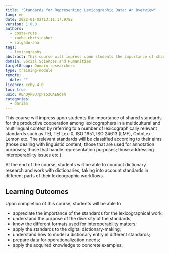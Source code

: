 ```yaml
---
title: "Standards for Representing Lexicographic Data: An Overview"
lang: en
date: 2022-01-02T13:11:17.978Z
version: 1.0.0
authors:
  - costa-rute
  - roche-christopher
  - salgado-ana
tags:
  - lexicography
abstract: This course will impress upon students the importance of shared standards for the productive cooperation among lexicographers in a multicultural and multilingual context by referring to a number of lexicographically relevant standards such as TEI, TEI Lex-0, ISO 1951, ISO 24613 (LMF), OntoLex-Lemon etc.
domain: Social Sciences and Humanities
targetGroup: Domain researchers
type: training-module
remote:
  date: ""
licence: ccby-4.0
toc: true
uuid: REhOykBU7pPs5zOAENdah
categories:
  - dariah
---
```


This course will impress upon students the importance of shared standards for the productive cooperation among lexicographers in a multicultural and multilingual context by referring to a number of lexicographically relevant standards such as TEI, TEI Lex-0, ISO 1951, ISO 24613 (LMF), OntoLex-Lemon etc. The relevant standards will be classified according to their aims (those dealing with linguistic content; those that are used for annotation purposes; those that handle representation purposes; those addressing interoperability issues etc.).

At the end of the course, students will be able to conduct dictionary research and work with dictionaries, taking into account standards in different parts of their lexicographic workflows.

## Learning Outcomes

Upon completion of this course, students will be able to

- appreciate the importance of the standards for the lexicographical work;
- understand the purpose of the diversity of the standards;
- know the different formats used for interoperability matters;
- apply the standards to the digital dictionary-making;
- understand how to model a dictionary entry in different standards;
- prepare data for operationalization needs;
- apply the acquired knowledge to concrete examples.
